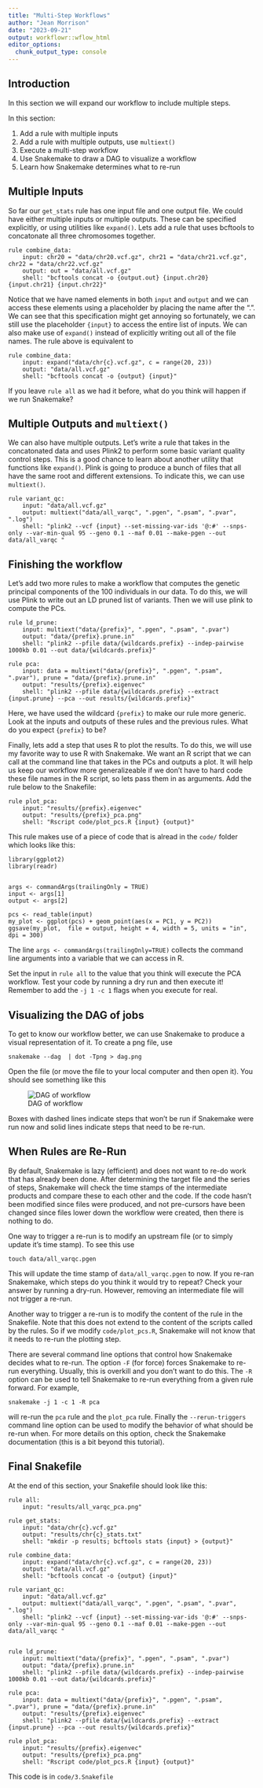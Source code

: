 ```yaml
---
title: "Multi-Step Workflows"
author: "Jean Morrison"
date: "2023-09-21"
output: workflowr::wflow_html
editor_options:
  chunk_output_type: console
---
```


## Introduction

In this section we will expand our workflow to include multiple steps. 

In this section:

1. Add a rule with multiple inputs
2. Add a rule with multiple outputs, use `multiext()`
3. Execute a multi-step workflow
4. Use Snakemake to draw a DAG to visualize a workflow
5. Learn how Snakemake determines what to re-run


## Multiple Inputs

So far our `get_stats` rule has one input file and one output file. We could have either multiple inputs or multiple outputs. These can be specified explicitly, or using utilities like `expand()`. Lets add a rule that uses bcftools to concatonate all three chromosomes together. 

```
rule combine_data:
    input: chr20 = "data/chr20.vcf.gz", chr21 = "data/chr21.vcf.gz", chr22 = "data/chr22.vcf.gz"
    output: out = "data/all.vcf.gz" 
    shell: "bcftools concat -o {output.out} {input.chr20} {input.chr21} {input.chr22}"
```

Notice that we have named elements in both `input` and `output` and we can access these elements using a placeholder by placing the name after the ".". 
We can see that this specification might get annoying so fortunately, we can still use the placeholder `{input}` to access the entire list of inputs. We can also make use of `expand()` instead of explicitly writing out all of the file names. The rule above is equivalent to 

```
rule combine_data:
    input: expand("data/chr{c}.vcf.gz", c = range(20, 23))
    output: "data/all.vcf.gz"
    shell: "bcftools concat -o {output} {input}"
```

If you leave `rule all` as we had it before, what do you think will happen if we run Snakemake?

## Multiple Outputs and `multiext()`

We can also have multiple outputs. Let's write a rule that takes in the concatonated data and uses Plink2 to perform some basic variant quality control steps. This is a good chance to learn about another utility that functions like `expand()`. Plink is going to produce a bunch of files that all have the same root and different extensions. To indicate this, we can use `multiext()`. 

```
rule variant_qc:
    input: "data/all.vcf.gz"
    output: multiext("data/all_varqc", ".pgen", ".psam", ".pvar", ".log")
    shell: "plink2 --vcf {input} --set-missing-var-ids '@:#' --snps-only --var-min-qual 95 --geno 0.1 --maf 0.01 --make-pgen --out data/all_varqc "
```

## Finishing the workflow

Let's add two more rules to make a workflow that computes the genetic principal components of the 100 individuals in our data. To do this, we will use Plink to write out an LD pruned list of variants. Then we will use plink to compute the PCs.

```
rule ld_prune:
    input: multiext("data/{prefix}", ".pgen", ".psam", ".pvar")
    output: "data/{prefix}.prune.in"
    shell: "plink2 --pfile data/{wildcards.prefix} --indep-pairwise 1000kb 0.01 --out data/{wildcards.prefix}"

rule pca:
    input: data = multiext("data/{prefix}", ".pgen", ".psam", ".pvar"), prune = "data/{prefix}.prune.in"
    output: "results/{prefix}.eigenvec"
    shell: "plink2 --pfile data/{wildcards.prefix} --extract {input.prune} --pca --out results/{wildcards.prefix}"
```

Here, we have used the wildcard `{prefix}` to make our rule more generic. Look at the inputs and outputs of these rules and the previous rules. What do you expect `{prefix}` to be? 

Finally, lets add a step that uses R to plot the results. To do this, we will use my favorite way to use R with Snakemake. We want an R script that we can call at the command line that takes in the PCs and outputs a plot. It will help us keep our workflow more generalizeable if we don't have to hard code these file names in the R script, so lets pass them in as arguments. Add the rule below to the Snakefile:

```
rule plot_pca:
    input: "results/{prefix}.eigenvec"
    output: "results/{prefix}_pca.png"
    shell: "Rscript code/plot_pcs.R {input} {output}"
```

This rule makes use of a piece of code that is alread in the `code/` folder which looks like this:

```
library(ggplot2)
library(readr)
    

args <- commandArgs(trailingOnly = TRUE)
input <- args[1]
output <- args[2]
    
pcs <- read_table(input)
my_plot <- ggplot(pcs) + geom_point(aes(x = PC1, y = PC2))
ggsave(my_plot,  file = output, height = 4, width = 5, units = "in", dpi = 300)
```

The line `args <- commandArgs(trailingOnly=TRUE)` collects the command line arguments into a variable that we can access in R. 


Set the input in `rule all` to the value that you think will execute the PCA workflow. Test your code by running a dry run and then execute it! Remember to add the `-j 1 -c 1` flags when you execute for real. 

## Visualizing the DAG of jobs

To get to know our workflow better, we can use Snakemake to produce a visual representation of it. To create a png file, use

```
snakemake --dag  | dot -Tpng > dag.png
```

Open the file (or move the file to your local computer and then open it). You should see something like this

![DAG of workflow](step4.png)


Boxes with dashed lines indicate steps that won't be run if Snakemake were run now and solid lines indicate steps that need to be re-run. 

## When Rules are Re-Run

By default, Snakemake is lazy (efficient) and does not want to re-do work that has already been done. After determining the target file and the series of steps, Snakemake will check the time stamps of the intermediate products and compare these to each other and the code. If the code hasn't been modified since files were produced, and not pre-cursors have been changed since files lower down the workflow were created, then there is nothing to do. 


One way to trigger a re-run is to modify an upstream file (or to simply update it's time stamp). To see this use
```
touch data/all_varqc.pgen
```
This will update the time stamp of `data/all_varqc.pgen` to now. If you re-ran Snakemake, which steps do you think it would try to repeat? Check your answer by running a dry-run. However, removing an intermediate file will not trigger a re-run.

Another way to trigger a re-run is to modify the content of the rule in the Snakefile. Note that this does not extend to the content of the scripts called by the rules. So if we modify `code/plot_pcs.R`, Snakemake will not know that it needs to re-run the plotting step. 

There are several command line options that control how Snakemake decides what to re-run. The option `-F` (for force) forces Snakemake to re-run everything. Usually, this is overkill and you don't want to do this. The `-R` option can be used to tell Snakemake to re-run everything from a given rule forward. For example, 

```
snakemake -j 1 -c 1 -R pca
```
will re-run the `pca` rule and the `plot_pca` rule. Finally the `--rerun-triggers` command line option can be used to modify the behavior of what should be re-run when. For more details on this option, check the Snakemake documentation (this is a bit beyond this tutorial).  

## Final Snakefile

At the end of this section, your Snakefile should look like this:

```
rule all:
    input: "results/all_varqc_pca.png" 

rule get_stats:
    input: "data/chr{c}.vcf.gz"
    output: "results/chr{c}_stats.txt"
    shell: "mkdir -p results; bcftools stats {input} > {output}"

rule combine_data:
    input: expand("data/chr{c}.vcf.gz", c = range(20, 23))
    output: "data/all.vcf.gz"
    shell: "bcftools concat -o {output} {input}"

rule variant_qc:
    input: "data/all.vcf.gz"
    output: multiext("data/all_varqc", ".pgen", ".psam", ".pvar", ".log")
    shell: "plink2 --vcf {input} --set-missing-var-ids '@:#' --snps-only --var-min-qual 95 --geno 0.1 --maf 0.01 --make-pgen --out data/all_varqc "


rule ld_prune:
    input: multiext("data/{prefix}", ".pgen", ".psam", ".pvar")
    output: "data/{prefix}.prune.in"
    shell: "plink2 --pfile data/{wildcards.prefix} --indep-pairwise 1000kb 0.01 --out data/{wildcards.prefix}"

rule pca:
    input: data = multiext("data/{prefix}", ".pgen", ".psam", ".pvar"), prune = "data/{prefix}.prune.in"
    output: "results/{prefix}.eigenvec"
    shell: "plink2 --pfile data/{wildcards.prefix} --extract {input.prune} --pca --out results/{wildcards.prefix}"

rule plot_pca:
    input: "results/{prefix}.eigenvec"
    output: "results/{prefix}_pca.png"
    shell: "Rscript code/plot_pcs.R {input} {output}"
```

This code is in `code/3.Snakefile`
